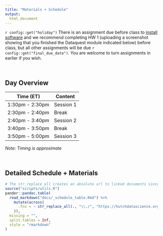 ```yaml
---
title: "Materials + Schedule"
output:
  html_document
---
```


`r config::get("holiday")` There is an assignment due before class to [install software](modules/Setup/R_and_RStudio_installation.html) and we recommend completing HW 1 (uploading a screenshot showing that you finished the Dataquest module indicated below) before class, but all other assignments will be due `r config::get("final_due_date")`. You are welcome to turn assignments in earlier if you wish.

<br>

## Day Overview

| Time (ET)         | Content   |
|-------------------|-----------|
| 1:30pm - 2:30pm   | Session 1 |
| 2:30pm - 2:40pm   | Break     |
| 2:40pm - 3:40pm   | Session 2 |
| 3:40pm - 3:50pm   | Break     |
| 3:50pm - 5:00pm   | Session 3 |

*Note: Timing is approximate*

<br>

## Detailed Schedule + Materials

```r
# The str_replace_all creates an absolute url to linked documents since there are word and pdf rendered versions of the syllabus
source("scripts/utils.R")
pander::pandoc.table(
  read_markdown("docs/_schedule_table.Rmd") %>%
    mutate(across(
      .fns = ~ str_replace_all(., "\\./", "https://hutchdatascience.org/DaSEH/")
    )),
  missing = "",
  split.tables = Inf,
  style = "rmarkdown"
)
```

